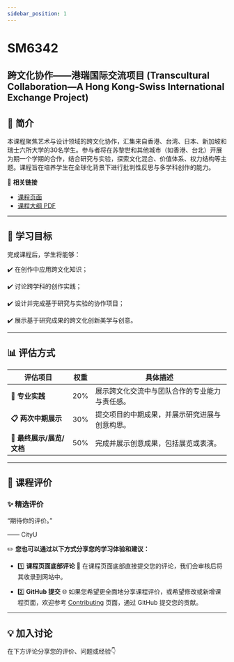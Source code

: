 ```yaml
---
sidebar_position: 1
---
```


# SM6342
## 跨文化协作——港瑞国际交流项目 (Transcultural Collaboration—A Hong Kong-Swiss International Exchange Project)

## **📘 简介**
本课程聚焦艺术与设计领域的跨文化协作，汇集来自香港、台湾、日本、新加坡和瑞士六所大学的30名学生。参与者将在苏黎世和其他城市（如香港、台北）开展为期一个学期的合作，结合研究与实验，探索文化混合、价值体系、权力结构等主题。课程旨在培养学生在全球化背景下进行批判性反思与多学科创作的能力。

🔗 **相关链接**
- [课程页面](https://www.cityu.edu.hk/catalogue/pg/202425/course/SM6342.htm)
- [课程大纲 PDF](https://www.cityu.edu.hk/catalogue/pg/202425/course/SM6342.pdf)

---

## **🎯 学习目标**

完成课程后，学生将能够：

✔️ 在创作中应用跨文化知识；

✔️ 讨论跨学科的创作实践；

✔️ 设计并完成基于研究与实验的协作项目；

✔️ 展示基于研究成果的跨文化创新美学与创意。

---

## **📊 评估方式**

| **评估项目**                    | **权重** | **具体描述**                                                                                       |
|--------------------------------|---------|---------------------------------------------------------------------------------------------------|
| **📂 专业实践**                 | 20%     | 展示跨文化交流中与团队合作的专业能力与责任感。                                                         |
| **📋 两次中期展示**              | 30%     | 提交项目的中期成果，并展示研究进展与创意构思。                                                       |
| **📂 最终展示/展览/文档**       | 50%     | 完成并展示创意成果，包括展览或表演。                                                                 |

---

## **💬 课程评价**

### ✨ **精选评价**
<div className={commentStyles.commentBox}>
    <p className={commentStyles.commentText}>
        “期待你的评价。”
    </p>
    <p className={commentStyles.commentAuthor}>—— CityU</p>
</div>

✏️ **您也可以通过以下方式分享您的学习体验和建议：**

- 1️⃣ **课程页面底部评论**
💬 在课程页面底部直接提交您的评论，我们会审核后将其收录到网站中。

- 2️⃣ **GitHub 提交**
🌐 如果您希望更全面地分享课程评价，或希望修改或新增课程页面，欢迎参考 [Contributing](https://penjc.github.io/cityU-navigator/contributing) 页面，通过 GitHub 提交您的贡献。

---

## **💡 加入讨论**

在下方评论分享您的评价、问题或经验👇
<Utterances />